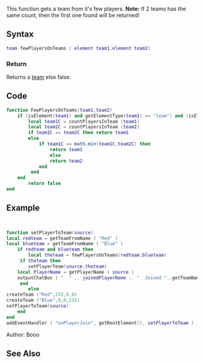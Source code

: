 {{Useless Function}}
<lowercasetitle/>

This function gets a team from it's few players.
'''Note:''' If 2 teams has the same count, then the first one found will be returned!
==Syntax==
<syntaxhighlight lang="lua">team fewPlayersOnTeams ( element team1,element team2)</syntaxhighlight>


===Return===
Returns a [[/team.md|team]] else false.

==Code==
<syntaxhighlight lang="lua">
function FewPlayersOnTeams(team1,team2)
	if (isElement(team1) and getElementType(team1) == "team") and (isElement(team2) and getElementType(team2) == "team")  then
		local team1C = countPlayersInTeam (team1)
		local team2C = countPlayersInTeam (team2)
		if team1C == team2C then return team1
		else
			if team1C == math.min(team1C,team2C) then
				return team1
				else
				return team2
			end
		 end
	end
		return false
end
</syntaxhighlight>

==Example==
<section name="Example" class="server" show="true">


<syntaxhighlight lang="lua">


function setPlayerToTeam(source)
local redteam = getTeamFromName ( "Red" )
local blueteam = getTeamFromName ( "Blue" )
	if redteam and blueteam then
		local theteam = fewPlayersOnTeams(redteam,blueteam)
     if theteam then
		setPlayerTeam(source,theteam)
	local PlayerName = getPlayerName ( source )
	outputChatBox ( "  " .. joinedPlayerName .. "  Joined "..getTeamName(theteam).." team !" , root, 255, 255, 255 )
     end
		else
createTeam ("Red",255,0,0)
createTeam ("Blue",0,0,255)
setPlayerToTeam(source)
	end
end
addEventHandler ( "onPlayerJoin", getRootElement(), setPlayerToTeam )

</syntaxhighlight>
</section>



Author: Booo

==See Also==
{{Useful_Functions}}